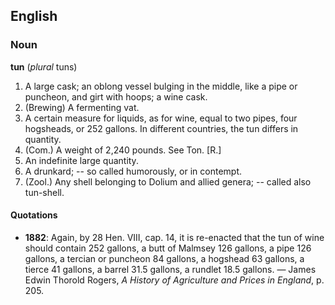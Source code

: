 ==English==
===Noun===
'''tun''' (''plural'' tuns)

# A large cask; an oblong vessel bulging in the middle, like a pipe or puncheon, and girt with hoops; a wine cask.
# (Brewing) A fermenting vat.
# A certain measure for liquids, as for wine, equal to two pipes, four hogsheads, or 252 gallons. In different countries, the tun differs in quantity.
# (Com.) A weight of 2,240 pounds. See Ton. [R.]
# An indefinite large quantity. 
# A drunkard; -- so called humorously, or in contempt.
# (Zool.) Any shell belonging to Dolium and allied genera; -- called also tun-shell.

====Quotations====
* '''1882''': Again, by 28 Hen. VIII, cap. 14, it is re-enacted that the tun of wine should contain 252 gallons, a butt of Malmsey 126 gallons, a pipe 126 gallons, a tercian or puncheon 84 gallons, a hogshead 63 gallons, a tierce 41 gallons, a barrel 31.5 gallons, a rundlet 18.5 gallons. &mdash; James Edwin Thorold Rogers, ''A History of Agriculture and Prices in England'', p. 205.